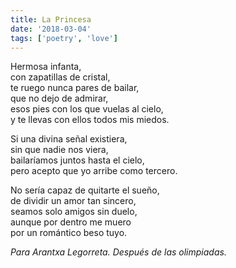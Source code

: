 ```yaml
---
title: La Princesa
date: '2018-03-04'
tags: ['poetry', 'love']
---
```


<div className="italic">
Hermosa infanta,<br/>
con zapatillas de cristal,<br/>
te ruego nunca pares de bailar,<br/>
que no dejo de admirar,<br/>
esos pies con los que vuelas al cielo,<br/>
y te llevas con ellos todos mis miedos.<br/>

Si una divina señal existiera,<br/>
sin que nadie nos viera,<br/>
bailaríamos juntos hasta el cielo,<br/>
pero acepto que yo arribe como tercero.<br/>

No sería capaz de quitarte el sueño,<br/>
de dividir un amor tan sincero,<br/>
seamos solo amigos sin duelo,<br/>
aunque por dentro me muero<br/>
por un romántico beso tuyo.<br/>
</div>

*Para Arantxa Legorreta. Después de las olimpiadas.*



